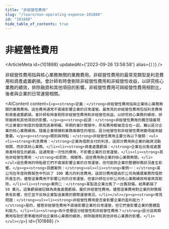 ```yaml
---
title: "非經營性費用"
slug: "/learn/non-operating-expense-101888"
id: "101888"
hide_table_of_contents: true
---
```



# 非經營性費用

<ArticleMeta id={101888} updatedAt={'2023-09-26 13:58:58'} alias={`[]`} />
<div className='border-solid border-b border-t-0 my-4 border-[var(--ifm-color-gray-300)]' />

非經營性費用指與核心業務無關的業務費用。非經營性費用的最常見類型是利息費用和資產處置虧損。會計師有時會剔除非經營性費用和非經營性收益，以研究核心業務的績效，排除融資和其他項目的影響。非經營性費用可與經營性費用相對比，後者與企業的日常運營相關。

<AIContent content={`<p><strong>定義：</strong>非經營性費用指與企業核心業務無關的業務費用。這些費用通常不直接影響企業的日常運營。最常見的非經營性費用包括利息費用和資產處置虧損。會計師有時會剔除非經營性費用和非經營性收益，以研究核心業務的績效，排除融資和其他項目的影響。</p><p><strong>起源：</strong>非經營性費用的概念隨着現代企業會計制度的發展而逐漸明確。早期的會計實踐中，所有費用都被混合在一起，難以區分企業的核心業務績效。隨着企業規模和業務複雜性的增加，區分經營性和非經營性費用變得越來越重要。</p><p><strong>類別與特點：</strong>非經營性費用主要分為以下幾類：<ul><li><strong>利息費用：</strong>企業為借款支付的利息，這部分費用與企業的融資活動相關，而非其核心業務。</li><li><strong>資產處置虧損：</strong>企業在出售或處置資產時發生的虧損，這通常是一次性的費用，不影響企業的日常運營。</li><li><strong>其他非經營性費用：</strong>如罰款、捐贈等，這些費用與企業的核心業務無關。</li></ul>這些費用的特點是它們不直接影響企業的日常運營，但可能對企業的整體財務狀況產生影響。</p><p><strong>具體案例：</strong><ol><li><strong>案例一：</strong>某公司在年度財務報告中列出了 100 萬元的利息費用。這部分費用是由於公司為擴展業務而借款所產生的。儘管這筆費用不影響公司的日常運營，但會計師在分析公司核心業務績效時會將其剔除。</li><li><strong>案例二：</strong>某製造企業出售了一台舊設備，結果虧損了 50 萬元。這筆虧損被記錄為資產處置虧損，屬於非經營性費用。儘管這筆費用對企業的財務報表有影響，但它並不反映企業製造業務的實際運營情況。</li></ol></p><p><strong>常見問題：</strong><ul><li><strong>非經營性費用是否會影響企業的盈利能力？</strong>是的，儘管非經營性費用不直接影響企業的日常運營，但它們會影響企業的整體盈利能力。</li><li><strong>為什麼要區分經營性和非經營性費用？</strong>區分這兩類費用有助於更準確地評估企業核心業務的績效，排除融資和其他非核心業務的影響。</li></ul></p>`} id={101888} />
